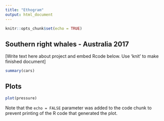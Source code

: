 ```yaml
---
title: "Ethogram"
output: html_document
---
```


```r
knitr::opts_chunk$set(echo = TRUE)
```

## Southern right whales - Australia 2017

[Write text here about project and embed Rcode below. Use 'knit' to make finished document]

```r
summary(cars)
```

## Plots

[Create plot by adding code below]:

```r
plot(pressure)
```

Note that the `echo = FALSE` parameter was added to the code chunk to prevent printing of the R code that generated the plot.
